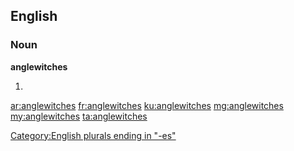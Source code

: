==English==

===Noun===
'''anglewitches'''

# {{obsolete}} {{plural of|anglewitch}}

[[Category:English plurals ending in "-es"]]

[[ar:anglewitches]]
[[fr:anglewitches]]
[[ku:anglewitches]]
[[mg:anglewitches]]
[[my:anglewitches]]
[[ta:anglewitches]]